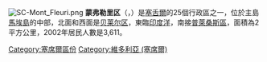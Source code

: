 [[Image:SC-Mont_Fleuri.png|thumb]]
'''蒙弗勒里区'''（{{lang-fr|Mont Fleuri}}，{{IPA-fr|mɔ̃ flœʁi}}）是[[塞舌爾|塞舌爾]]的25個行政區之一，位於主島[[馬埃島|馬埃島]]的中部，北面和西面是[[贝莱尔区|贝莱尔区]]，東臨[[印度洋|印度洋]]，南接[[普萊桑斯區|普萊桑斯區]]，面積為2平方公里，2002年居民人數是3,611。

{{coord|4|38|S|55|27|E|region:SC_type:adm1st_source:GNS-enwiki|display=title}}

{{塞舌爾行政區劃}}

{{DEFAULTSORT:Mont Fleuri}}
[[Category:塞席爾區份|Category:塞席爾區份]]
[[Category:維多利亞_(塞席爾)|Category:維多利亞 (塞席爾)]]

{{Seychelles-geo-stub}}